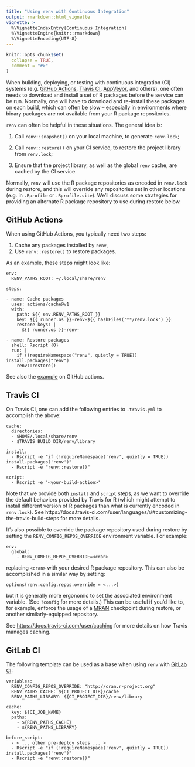 ```yaml
---
title: "Using renv with Continuous Integration"
output: rmarkdown::html_vignette
vignette: >
  %\VignetteIndexEntry{Continuous Integration}
  %\VignetteEngine{knitr::rmarkdown}
  %\VignetteEncoding{UTF-8}
---
```


```r
knitr::opts_chunk$set(
  collapse = TRUE,
  comment = "#>"
)
```

When building, deploying, or testing with continuous integration (CI) systems
(e.g. [GitHub Actions](github-actions), [Travis CI](travis-ci),
[AppVeyor](appveyor), and others), one often needs to download and install a set
of R packages before the service can be run. Normally, one will have to download
and re-install these packages on each build, which can often be slow --
especially in environments where binary packages are not available from your R
package repositories.

`renv` can often be helpful in these situations. The general idea is:

1. Call `renv::snapshot()` on your local machine, to generate `renv.lock`;

2. Call `renv::restore()` on your CI service, to restore the project library
   from `renv.lock`;

3. Ensure that the project library, as well as the global `renv` cache, are
   cached by the CI service.

Normally, `renv` will use the R package repositories as encoded in `renv.lock`
during restore, and this will override any repositories set in other locations
(e.g. in `.Rprofile` or `.Rprofile.site`). We'll discuss some strategies for
providing an alternate R package repository to use during restore below.


## GitHub Actions

When using GitHub Actions, you typically need two steps:

1. Cache any packages installed by `renv`,
2. Use `renv::restore()` to restore packages.

As an example, these steps might look like:

```
env:
  RENV_PATHS_ROOT: ~/.local/share/renv

steps:

- name: Cache packages
  uses: actions/cache@v1
  with:
    path: ${{ env.RENV_PATHS_ROOT }}
    key: ${{ runner.os }}-renv-${{ hashFiles('**/renv.lock') }}
    restore-keys: |
      ${{ runner.os }}-renv-

- name: Restore packages
  shell: Rscript {0}
  run: |
    if (!requireNamespace("renv", quietly = TRUE)) install.packages("renv")
    renv::restore()
```

See also the [example](github-actions-renv) on GitHub actions.


## Travis CI

On Travis CI, one can add the following entries to `.travis.yml` to accomplish
the above:

```
cache:
  directories:
  - $HOME/.local/share/renv
  - $TRAVIS_BUILD_DIR/renv/library

install:
  - Rscript -e "if (!requireNamespace('renv', quietly = TRUE)) install.packages('renv')"
  - Rscript -e "renv::restore()"
  
script:
  - Rscript -e '<your-build-action>'
```

Note that we provide both `install` and `script` steps, as we want to
override the default behaviors provided by Travis for R (which might
attempt to install different version of R packages than what is currently
encoded in `renv.lock`). See
https://docs.travis-ci.com/user/languages/r/#customizing-the-travis-build-steps
for more details.

It's also possible to override the package repository used during restore by
setting the `RENV_CONFIG_REPOS_OVERRIDE` environment variable. For example:

```
env:
  global:
    - RENV_CONFIG_REPOS_OVERRIDE=<cran>
```

replacing `<cran>` with your desired R package repository. This can also be
accomplished in a similar way by setting:

```
options(renv.config.repos.override = <...>)
```

but it is generally more ergonomic to set the associated environment variable.
(See `?config` for more details.) This can be useful if you'd like to, for
example, enforce the usage of a [MRAN](https://mran.microsoft.com) checkpoint
during restore, or another similarly-equipped repository.

See <https://docs.travis-ci.com/user/caching> for more details on how Travis
manages caching.


## GitLab CI

The following template can be used as a base when using `renv` with
[GitLab CI](https://about.gitlab.com/stages-devops-lifecycle/continuous-integration/):

```
variables:
  RENV_CONFIG_REPOS_OVERRIDE: "http://cran.r-project.org"
  RENV_PATHS_CACHE: ${CI_PROJECT_DIR}/cache
  RENV_PATHS_LIBRARY: ${CI_PROJECT_DIR}/renv/library

cache:
  key: ${CI_JOB_NAME}
  paths:
    - ${RENV_PATHS_CACHE}
    - ${RENV_PATHS_LIBRARY}

before_script:
  - < ... other pre-deploy steps ... >
  - Rscript -e "if (!requireNamespace('renv', quietly = TRUE)) install.packages('renv')"
  - Rscript -e "renv::restore()"
  
```


[github-actions]: https://github.com/features/actions
[travis-ci]: https://travis-ci.org/
[appveyor]: https://www.appveyor.com/
[github-actions-renv]: https://github.com/actions/cache/blob/master/examples.md#r---renv
